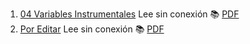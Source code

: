 1. [04 Variables Instrumentales](https://achalmaedison.netlify.app/econometria/07-econometria-y-topicos-economia-empirica/2022-05-23-04-variables-instrumentales) Lee sin conexión 📚 [PDF](https://achalmaedison.netlify.app/econometria/07-econometria-y-topicos-economia-empirica/2022-05-23-04-variables-instrumentales/index.pdf)
2. [Por Editar](https://achalmaedison.netlify.app/econometria/07-econometria-y-topicos-economia-empirica/2024-03-31-por-editar) Lee sin conexión 📚 [PDF](https://achalmaedison.netlify.app/econometria/07-econometria-y-topicos-economia-empirica/2024-03-31-por-editar/index.pdf)
